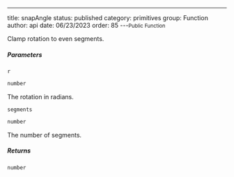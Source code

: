 ---
title: snapAngle
status: published
category: primitives
group: Function
author: api
date: 06/23/2023
order: 85
---<Small>Public Function</Small>

Clamp rotation to even segments.


##### Parameters


<ParametersTable>

<ParametersTableRow>
<ParametersTableName>

`r`

</ParametersTableName>
<ParametersTableDescription>

```ts
number
```

The rotation in radians.




</ParametersTableDescription>
</ParametersTableRow>
<ParametersTableRow>
<ParametersTableName>

`segments`

</ParametersTableName>
<ParametersTableDescription>

```ts
number
```

The number of segments.




</ParametersTableDescription>
</ParametersTableRow>
</ParametersTable>

##### Returns


```ts
number
```


